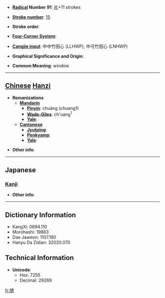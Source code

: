 * '''[[Wiktionary:Chinese radical index| Radical]] Number 91''': [[Wiktionary:Chinese radical index 片|片]]+11 strokes

* '''[[Wiktionary:Chinese total strokes index|Stroke number]]''': [[Wiktionary:Chinese total strokes index 15|15]]

* '''Stroke order''': 

* '''[[Wiktionary:Chinese four corner index|Four-Corner System]]''': 

* '''[[Wiktionary:Chinese Cangjie index|Cangjie input]]''': 中中竹田心 (LLHWP), 中弓竹田心 (LNHWP)

* '''Graphical Significance and Origin''': 

* '''Common Meaning''': window

----

== [[Chinese]] [[Hanzi]] ==

* '''Romanizations'''
** '''[[Mandarin]]'''
*** '''[[Pinyin]]''': chuāng (chuang1)
*** '''[[Wade-Giles]]''': ch'uang<sup>1</sup>
*** '''[[Yale]]''': 
** '''[[Cantonese]]'''
*** '''[[Jyutping]]''':
*** '''[[Penkyamp]]''': 
*** '''[[Yale]]''': 

* '''Other info''': 

----

==Japanese==
===[[Kanji]]===
{{kanji|on readings=[[そう]] (sō)
|kun readings=[[まど]] (mado)
}}

* '''Other info''':  

----

== Dictionary Information ==

* KangXi: 0694.110
* Morohashi: 19883
* Dae Jaweon: 1107.190
* Hanyu Da Zidian: 32020.070

== Technical Information ==

* '''Unicode''':
** Hex: 7255
** Decimal: 29269

[[fr:牕]]